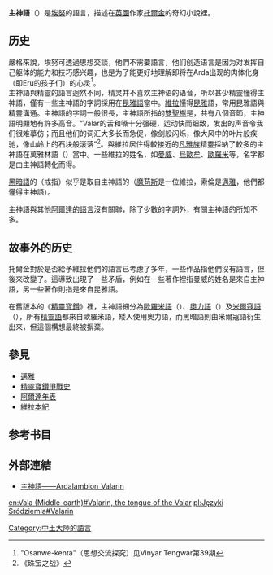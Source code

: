 '''主神語'''（{{lang|en|Valarin}}）是[[埃努|埃努]]的語言，描述在[[英國|英國]]作家[[托爾金|托爾金]]的奇幻小說裡。
==历史==
嚴格來說，埃努可透過思想交談，他們不需要語言，他们创造语言是因为对发挥自己躯体的能力和技巧感兴趣，也是为了能更好地理解即将在Arda出现的肉体化身（即Eru的孩子们）的心灵<ref name="OK">"Osanwe-kenta"（思想交流探究）见Vinyar Tengwar第39期</ref>。<br />

主神語與精靈的語言迥然不同，精灵并不喜欢主神语的语音，所以甚少精靈懂得主神語，僅有一些主神語的字詞採用在[[昆雅語|昆雅語]]當中。[[維拉|維拉]]懂得[[昆雅|昆雅]]語，常用昆雅語與精靈溝通。主神語的字詞一般很長，主神語所指的[[雙聖樹|雙聖樹]]是''{{lang|en|Ibrîniðilpathânezel}}''，共有八個音節，主神語明顯地有許多高音{{citation needed}}。“Valar的舌和嗓十分强硬，运动快而细致，发出的声音令我们很难摹仿；而且他们的词汇大多长而急促，像剑般闪烁，像大风中的叶片般疾驰，像山岭上的石块般滚落”<ref name="WJ">《珠宝之战》</ref>。與維拉居住得較接近的[[凡雅族|凡雅族]]精靈採納了較多的主神語在萬雅林語（{{lang|en|Quendya}}）當中。一些維拉的姓名，如[[曼威|曼威]]、[[烏歐牟|烏歐牟]]、[[歐羅米|歐羅米]]等，名字都是由主神語轉化而得。

[[黑暗語|黑暗語]]的''{{lang|en|nazg}}''（戒指）似乎是取自主神語的''{{lang|en|naškad}}''（[[魔苟斯|魔苟斯]]是一位維拉，索倫是[[邁雅|邁雅]]，他們都懂得主神語）。

主神語與其他[[阿爾達的語言|阿爾達的語言]]沒有關聯，除了少數的字詞外，有關主神語的所知不多。

==故事外的历史==

托爾金對於是否給予維拉他們的語言已考慮了多年，一些作品指他們沒有語言，但後來改變了。這導致出現了一些矛盾，例如在一些著作裡指曼威的姓名是來自主神語，另一些著作則指是來自昆雅語。

在舊版本的《[[精靈寶鑽|精靈寶鑽]]》裡，主神語細分為[[歐羅米語|歐羅米語]]（{{lang|en|Oromëan}}）、[[矮人語|奧力語]]（{{lang|en|Aulëan}}）及[[黑暗語|米爾寇語]]（{{lang|en|Melkian}}），所有[[精靈語|精靈語]]都來自歐羅米語，矮人使用奧力語，而黑暗語則由米爾寇語衍生出來，但這個構想最終被摒棄。

==參見==
{{Portal|中土世界}}
*[[邁雅|邁雅]]
*[[精靈寶鑽爭戰史|精靈寶鑽爭戰史]]
*[[阿爾達年表|阿爾達年表]]
*[[維拉本紀|維拉本紀]]

==参考书目==
{{reflist}}

== 外部連結 ==
*[http://www.uib.no/People/hnohf/valarin.htm 主神語——Ardalambion_Valarin] {{Wayback|url=http://www.uib.no/People/hnohf/valarin.htm |date=20120503131242 }}

{{Languages of Middle-earth}}

[[Category:中土大陸的語言|Category:中土大陸的語言]]

[[en:Vala_(Middle-earth)#Valarin,_the_tongue_of_the_Valar|en:Vala (Middle-earth)#Valarin, the tongue of the Valar]]
[[pl:Języki_Śródziemia#Valarin|pl:Języki Śródziemia#Valarin]]